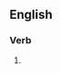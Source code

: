 ==English==

===Verb===
{{head|en|present participle}}

# {{present participle of|reignite|lang=en|nocat=1}}